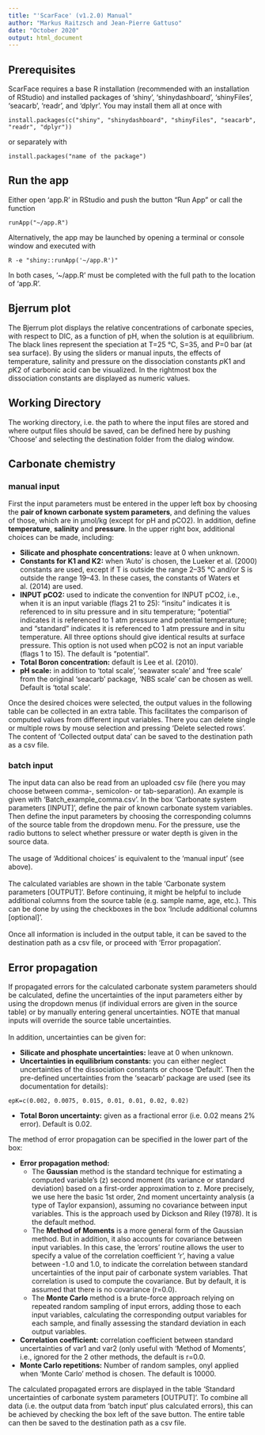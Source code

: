 ```yaml
---
title: "'ScarFace' (v1.2.0) Manual"
author: "Markus Raitzsch and Jean-Pierre Gattuso"
date: "October 2020"
output: html_document
---
```


## Prerequisites
ScarFace requires a base R installation (recommended with an installation of RStudio) and installed packages of 'shiny', 'shinydashboard', 'shinyFiles', 'seacarb', 'readr', and 'dplyr'. You may install them all at once with

```undefined
install.packages(c("shiny", "shinydashboard", "shinyFiles", "seacarb", "readr", "dplyr"))
```

or separately with

```undefined
install.packages("name of the package")
```

## Run the app
Either open 'app.R' in RStudio and push the button "Run App" or call the function
```undefined
runApp("~/app.R")
```
Alternatively, the app may be launched by opening a terminal or console window and executed with
```undefined
R -e "shiny::runApp('~/app.R')"
```
In both cases, '~/app.R' must be completed with the full path to the location of 'app.R'.

## Bjerrum plot
The Bjerrum plot displays the relative concentrations of carbonate species, with respect to DIC, as a function of pH, when the solution is at equilibrium. The black lines represent the speciation at T=25 °C, S=35, and P=0 bar (at sea surface). By using the sliders or manual inputs, the effects of temperature, salinity and pressure on the dissociation constants *p*K1 and *p*K2 of carbonic acid can be visualized. In the rightmost box the dissociation constants are displayed as numeric values.

## Working Directory
The working directory, i.e. the path to where the input files are stored and where output files should be saved, can be defined here by pushing 'Choose' and selecting the destination folder from the dialog window.

## Carbonate chemistry
### manual input
First the input parameters must be entered in the upper left box by choosing the **pair of known carbonate system parameters**, and defining the values of those, which are in µmol/kg (except for pH and pCO2). In addition, define **temperature**, **salinity** and **pressure**. In the upper right box, additional choices can be made, including: <br>

* **Silicate and phosphate concentrations:** leave at 0 when unknown.
* **Constants for K1 and K2:** when 'Auto' is chosen, the Lueker et al. (2000) constants are used, except if T is outside the range 2--35 °C and/or S is outside the range 19--43. In these cases, the constants of Waters et al. (2014) are used.
* **INPUT pCO2:** used to indicate the convention for INPUT pCO2, i.e., when it is an input variable (flags 21 to 25): "insitu" indicates it is referenced to in situ pressure and in situ temperature; "potential" indicates it is referenced to 1 atm pressure and potential temperature; and "standard" indicates it is referenced to 1 atm pressure and in situ temperature. All three options should give identical results at surface pressure. This option is not used when pCO2 is not an input variable (flags 1 to 15). The default is "potential".
* **Total Boron concentration:** default is Lee et al. (2010).
* **pH scale:** in addition to 'total scale', 'seawater scale' and 'free scale' from the original 'seacarb' package, 'NBS scale' can be chosen as well. Default is 'total scale'.

Once the desired choices were selected, the output values in the following table can be collected in an extra table. This facilitates the comparison of computed values from different input variables. There you can delete single or multiple rows by mouse selection and pressing 'Delete selected rows'. The content of 'Collected output data' can be saved to the destination path as a csv file.

### batch input
The input data can also be read from an uploaded csv file (here you may choose between comma-, semicolon- or tab-separation). An example is given with 'Batch_example_comma.csv'. In the box 'Carbonate system parameters [INPUT]', define the pair of known carbonate system variables. Then define the input parameters by choosing the corresponding columns of the source table from the dropdown menu. For the pressure, use the radio buttons to select whether pressure or water depth is given in the source data. <br><br>
The usage of 'Additional choices' is equivalent to the 'manual input' (see above). <br><br>
The calculated variables are shown in the table 'Carbonate system parameters [OUTPUT]'. Before continuing, it might be helpful to include additional columns from the source table (e.g. sample name, age, etc.). This can be done by using the checkboxes in the box 'Include additional columns [optional]'. <br><br>
Once all information is included in the output table, it can be saved to the destination path as a csv file, or proceed with 'Error propagation'.

## Error propagation
If propagated errors for the calculated carbonate system parameters should be calculated, define the uncertainties of the input parameters either by using the dropdown menus (if individual errors are given in the source table) or by manually entering general uncertainties. NOTE that manual inputs will override the source table uncertainties. <br><br>
In addition, uncertainties can be given for: <br>

* **Silicate and phosphate uncertainties:** leave at 0 when unknown.
* **Uncertainties in equilibrium constants:** you can either neglect uncertainties of the dissociation constants or choose 'Default'. Then the pre-defined uncertainties from the 'seacarb' package are used (see its documentation for details):
```undefined
epK=c(0.002, 0.0075, 0.015, 0.01, 0.01, 0.02, 0.02)
```

* **Total Boron uncertainty:** given as a fractional error (i.e. 0.02 means 2% error). Default is 0.02. <br>

The method of error propagation can be specified in the lower part of the box: <br>

* **Error propagation method:**
    + The **Gaussian** method is the standard technique for estimating a computed variable’s (z) second moment (its variance or standard deviation) based on a first-order approximation to z. More precisely, we use here the basic 1st order, 2nd moment uncertainty analysis (a type of Taylor expansion), assuming no covariance between input variables. This is the approach used by Dickson and Riley (1978). It is the default method.
    + The **Method of Moments** is a more general form of the Gaussian method. But in addition, it also accounts for covariance between input variables. In this case, the ’errors’ routine allows the user to specify a value of the correlation coefficient ’r’, having a value between -1.0 and 1.0, to indicate the correlation between standard uncertainties of the input pair of carbonate system variables. That correlation is used to compute the covariance. But by default, it is assumed that there is no covariance (r=0.0).
    + The **Monte Carlo** method is a brute-force approach relying on repeated random sampling of input errors, adding those to each input variables, calculating the corresponding
output variables for each sample, and finally assessing the standard deviation in each output variables.
* **Correlation coefficient:** correlation coefficient between standard uncertainties of var1 and var2 (only useful with 'Method of Moments', i.e., ignored for the 2 other methods, the default is r=0.0. <br>
* **Monte Carlo repetitions:** Number of random samples, onyl applied when 'Monte Carlo' method is chosen. The default is 10000.

The calculated propagated errors are displayed in the table 'Standard uncertainties of carbonate system parameters [OUTPUT]'. To combine all data (i.e. the output data from 'batch input' plus calculated errors), this can be achieved by checking the box left of the save button. The entire table can then be saved to the destination path as a csv file.
